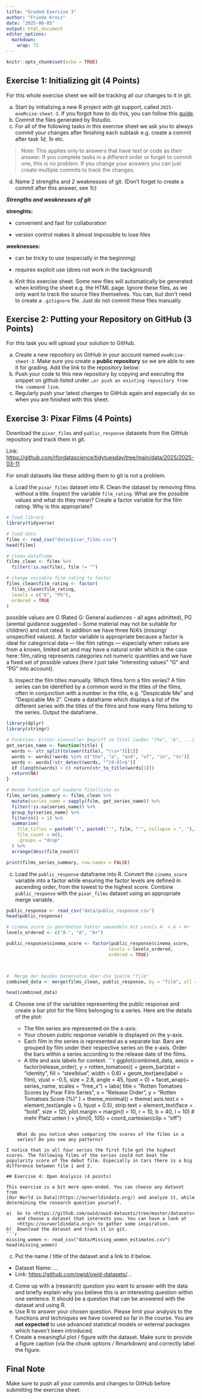 ```yaml
---
title: "Graded Exercise 3"
author: "Frieda Krois"
date: "2025-06-05"
output: html_document
editor_options: 
  markdown: 
    wrap: 72
---
```


```r
knitr::opts_chunk$set(echo = TRUE)
```

## Exercise 1: Initializing git (4 Points)

For this whole exercise sheet we will be tracking all our changes to it
in git.

a)  Start by initializing a new R project with git support, called
    `2025-exeRcise-sheet-3`. If you forgot how to do this, you can
    follow this
    [guide](https://malikaihle.github.io/Introduction-RStudio-Git-GitHub/rstudio_project.html).
b)  Commit the files generated by Rstudio.
c)  For all of the following tasks in this exercise sheet we ask you to
    always commit your changes after finishing each subtask e.g. create
    a commit after task *1d*, *1e* etc.

> Note: This applies only to answers that have text or code as their
> answer. If you complete tasks in a different order or forget to commit
> one, this is no problem. If you change your answers you can just
> create multiple commits to track the changes.

d)  Name 2 strengths and 2 weaknesses of git. (Don't forget to create a
    commit after this answer, see *1c*)

***Strengths and weaknesses of git***

**strenghts:**

-   convenient and fast for collaboration

-   version control makes it almost impossible to lose files

**weeknesses:**

-   can be tricky to use (especially in the beginning)

-   requires explicit use (does not work in the background)

e)  Knit this exercise sheet. Some new files will automatically be
    generated when knitting the sheet e.g. the HTML page. Ignore these
    files, as we only want to track the source files themselves. You
    can, but don't need to create a `.gitignore` file. Just do not
    commit these files manually.

## Exercise 2: Putting your Repository on GitHub (3 Points)

For this task you will upload your solution to GitHub.

a)  Create a new repository on GitHub in your account named
    `exeRcise-sheet-3`. Make sure you create a **public repository** so
    we are able to see it for grading. Add the link to the repository
    below:
b)  Push your code to this new repository by copying and executing the
    snippet on github listed under
    `…or push an existing repository from the command line`.
c)  Regularly push your latest changes to GitHub again and especially do
    so when you are finished with this sheet.

## Exercise 3: Pixar Films (4 Points)

Download the `pixar_films` and `public_response` datasets from the
GitHub repository and track them in git.

Link:
<https://github.com/rfordatascience/tidytuesday/tree/main/data/2025/2025-03-11>

For small datasets like these adding them to git is not a problem.

a)  Load the `pixar_films` dataset into R. Clean the dataset by removing
    films without a title. Inspect the variable `film_rating`. What are
    the possible values and what do they mean? Create a factor variable
    for the film rating. Why is this appropriate?
```r
# load library
library(tidyverse)
```
    
```r
# load data
films <- read_csv("data/pixar_films.csv")
head(films)
```

```r
# clean dataframe 
films_clean <- films %>%
  filter(!is.na(film), film != "")
```

```r
# change variable film rating to factor 
films_clean$film_rating <- factor(
  films_clean$film_rating,
  levels = c("G", "PG"),
  ordered = TRUE
)
```
possible values are G (Rated G: General audiences - all ages admitted), PG (arental guidance suggested – Some material may not be suitable for children) and not rated. In addition we have three N/A's (missing/ unspecified values). A factor variable is appropriate because a factor is ideal for categorical data — like film ratings — especially when values are from a known, limited set and may have a natural order which is the case here: film_rating represents categories not numeric quantities and we have a fixed set of possible values (here I just take "interesting values" "G" and "PG" into account).


b)  Inspect the film titles manually. Which films form a film series? A
    film series can be identified by a common word in the titles of the
    films, often in conjunction with a number in the title,
    e.g. "Despicable Me" and "Despicable Me 2". Create a dataframe which
    displays a list of the different series with the titles of the films
    and how many films belong to the series. Output the dataframe.
```r
library(dplyr)
library(stringr)

# Funktion: Erster sinnvoller Begriff im Titel (außer "The", "A", ...)
get_series_name <- function(title) {
  words <- str_split(tolower(title), "\\s+")[[1]]
  words <- words[!words %in% c("the", "a", "and", "of", "in", "to")]
  words <- words[!str_detect(words, "^[0-9]+$")]
  if (length(words) > 0) return(str_to_title(words[1]))
  return(NA)
}

# Wende Funktion auf saubere Titelliste an
films_series_summary <- films_clean %>%
  mutate(series_name = sapply(film, get_series_name)) %>%
  filter(!is.na(series_name)) %>%
  group_by(series_name) %>%
  filter(n() > 1) %>%
  summarise(
    film_titles = paste0("[", paste0("'", film, "'", collapse = ", "), "]"),
    film_count = n(),
    .groups = "drop"
  ) %>%
  arrange(desc(film_count))

print(films_series_summary, row.names = FALSE)
```


c)  Load the `public_response` dataframe into R. Convert the
    `cinema_score` variable into a factor while ensuring the factor
    levels are defined in ascending order, from the lowest to the
    highest score. Combine `public_response` with the `pixar_films`
    dataset using an appropriate merge variable.
    
```r
public_response <- read_csv("data/public_response.csv")
head(public_response)
```


```r
# cinema_score in geordneten Faktor umwandeln mit Levels A- < A < A+
levels_ordered <- c("A-", "A", "A+")

public_response$cinema_score <- factor(public_response$cinema_score, 
                                      levels = levels_ordered, 
                                      ordered = TRUE)



#  Merge der beiden Datensätze über die Spalte "film"
combined_data <- merge(films_clean, public_response, by = "film", all = TRUE)

head(combined_data)
```


d)  Choose one of the variables representing the public response and
    create a bar plot for the films belonging to a series. Here are the
    details of the plot:

    -   The film series are represented on the x-axis.
    -   Your chosen public response variable is displayed on the y-axis.
    -   Each film in the series is represented as a separate bar. Bars
        are grouped by film under their respective series on the x-axis.
        Order the bars within a series according to the release date of
        the films.
    -   A title and axis labels for context.
```r
ggplot(combined_data, aes(x = factor(release_order), y = rotten_tomatoes)) +
  geom_bar(stat = "identity", fill = "steelblue", width = 0.6) +
  geom_text(aes(label = film), vjust = -0.5, size = 2.8, angle = 45, hjust = 0) +
  facet_wrap(~ series_name, scales = "free_x") +
  labs(
    title = "Rotten Tomatoes Scores by Pixar Film Series",
    x = "Release Order",
    y = "Rotten Tomatoes Score (%)"
  ) +
  theme_minimal() +
  theme(
    axis.text.x = element_text(angle = 0, hjust = 0.5),
    strip.text = element_text(face = "bold", size = 12),
    plot.margin = margin(t = 10, r = 10, b = 40, l = 10)  # mehr Platz unten
  ) +
  ylim(0, 105) +
  coord_cartesian(clip = "off")

```

    What do you notice when comparing the scores of the films in a
    series? Do you see any patterns?
    
I notice that in all four series the first film got the highest scores. The following films of the series could not beat the popularity score of the debut film. Especially in Cars there is a big difference between film 1 and 2.

## Exercise 4: Open Analysis (4 points)

This exercise is a bit more open-ended. You can choose any dataset from
[Our World in Data](https://ourworldindata.org/) and analyze it, while
determining the research question yourself.

a)  Go to <https://github.com/owid/owid-datasets/tree/master/datasets>
    and choose a dataset that interests you. You can have a look at
    <https://ourworldindata.org/> to gather some inspiration.
b)  Download the dataset and track it in git.
```r
missing_women <- read_csv("data/Missing_women_estimates.csv")
head(missing_women)
```

c)  Put the name / title of the dataset and a link to it below.

-   Dataset Name: ...
-   Link: <https://github.com/owid/owid-datasets/>...

d)  Come up with a (research) question you want to answer with the data
    and briefly explain why you believe this is an interesting question
    within one sentence. It should be a question that can be answered
    with the dataset and using R.
e)  Use R to answer your chosen question. Please limit your analysis to
    the functions and techniques we have covered so far in the course.
    You are **not expected** to use advanced statistical models or
    external packages which haven't been introduced.
f)  Create a meaningful plot / figure with the dataset. Make sure to
    provide a figure caption (via the chunk options / Rmarkdown) and
    correctly label the figure.

## Final Note

Make sure to push all your commits and changes to GitHub before
submitting the exercise sheet.